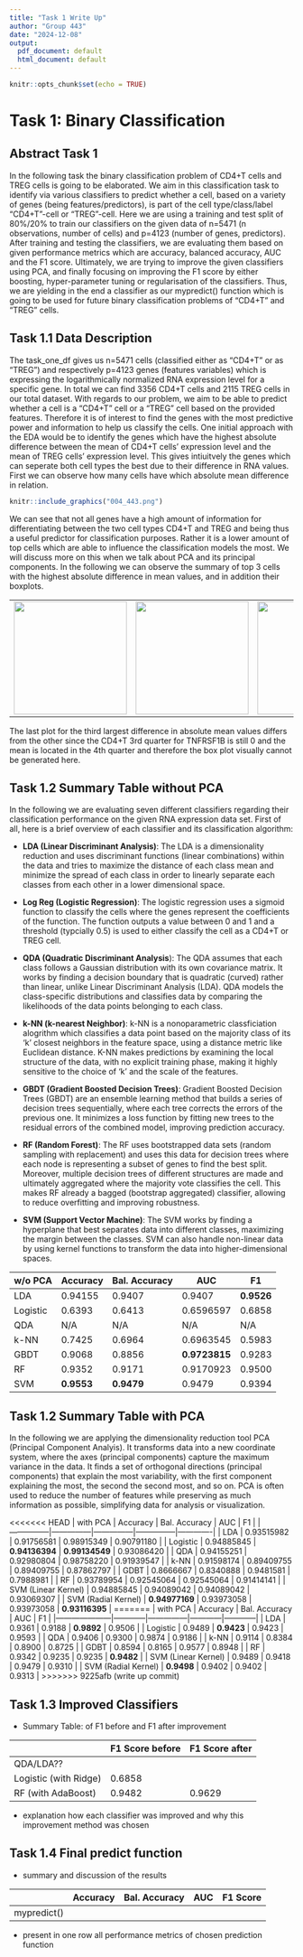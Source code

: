 ```yaml
---
title: "Task 1 Write Up"
author: "Group 443"
date: "2024-12-08"
output:
  pdf_document: default
  html_document: default
---
```


```r
knitr::opts_chunk$set(echo = TRUE)
```

# Task 1: Binary Classification

## Abstract Task 1

In the following task the binary classification problem of CD4+T cells and TREG cells is going to be elaborated. We aim in this classification task to identify via various classifiers to predict whether a cell, based on a variety of genes (being features/predictors), is part of the cell type/class/label "CD4+T"-cell or "TREG"-cell. Here we are using a training and test split of 80%/20% to train our classifiers on the given data of n=5471 (n observations, number of cells) and p=4123 (number of genes, predictors). After training and testing the classifiers, we are evaluating them based on given performance metrics which are accuracy, balanced accuracy, AUC and the F1 score. Ultimately, we are trying to improve the given classifiers using PCA, and finally focusing on improving the F1 score by either boosting, hyper-parameter tuning or regularisation of the classifiers. Thus, we are yielding in the end a classifier as our mypredict() function which is going to be used for future binary classification problems of "CD4+T" and "TREG" cells.

## Task 1.1 Data Description

The task_one_df gives us n=5471 cells (classified either as "CD4+T" or as "TREG") and respectively p=4123 genes (features variables) which is expressing the logarithmically normalized RNA expression level for a specific gene. In total we can find 3356 CD4+T cells and 2115 TREG cells in our total dataset. With regards to our problem, we aim to be able to predict whether a cell is a "CD4+T" cell or a "TREG" cell based on the provided features. Therefore it is of interest to find the genes with the most predictive power and information to help us classify the cells. One initial approach with the EDA would be to identify the genes which have the highest absolute difference between the mean of CD4+T cells' expression level and the mean of TREG cells' expression level. This gives intiuitvely the genes which can seperate both cell types the best due to their difference in RNA values. First we can observe how many cells have which absolute mean difference in relation.

```r
knitr::include_graphics("004_443.png")
```

We can see that not all genes have a high amount of information for differentiating between the two cell types CD4+T and TREG and being thus a useful predictor for classification purposes. Rather it is a lower amount of top cells which are able to influence the classification models the most. We will discuss more on this when we talk about PCA and its principal components. In the following we can observe the summary of top 3 cells with the highest absolute difference in mean values, and in addition their boxplots.

|  |  |  |
|------------------------|------------------------|-----------------------|
| ![](images/001_443-01.png){width="200"} | ![](images/002_443-01.png){width="200"} | ![](images/003_443.png){width="200"} |

The last plot for the third largest difference in absolute mean values differs from the other since the CD4+T 3rd quarter for TNFRSF1B is still 0 and the mean is located in the 4th quarter and therefore the box plot visually cannot be generated here.

## Task 1.2 Summary Table without PCA

In the following we are evaluating seven different classifiers regarding their classification performance on the given RNA expression data set. First of all, here is a brief overview of each classifier and its classification algorithm:

-   **LDA (Linear Discriminant Analysis)**: The LDA is a dimensionality reduction and uses discriminant functions (linear combinations) within the data and tries to maximize the distance of each class mean and minimize the spread of each class in order to linearly separate each classes from each other in a lower dimensional space.

-   **Log Reg (Logistic Regression)**: The logistic regression uses a sigmoid function to classify the cells where the genes represent the coefficients of the function. The function outputs a value between 0 and 1 and a threshold (typcially 0.5) is used to either classify the cell as a CD4+T or TREG cell.

-   **QDA (Quadratic Discriminant Analysis**): The QDA assumes that each class follows a Gaussian distribution with its own covariance matrix. It works by finding a decision boundary that is quadratic (curved) rather than linear, unlike Linear Discriminant Analysis (LDA). QDA models the class-specific distributions and classifies data by comparing the likelihoods of the data points belonging to each class.

-   **k-NN (k-nearest Neighbor)**: k-NN is a nonoparametric classficiation alogrithm which classifies a data point based on the majority class of its 'k' closest neighbors in the feature space, using a distance metric like Euclidean distance. K-NN makes predictions by examining the local structure of the data, with no explicit training phase, making it highly sensitive to the choice of 'k' and the scale of the features.

-   **GBDT (Gradient Boosted Decision Trees)**: Gradient Boosted Decision Trees (GBDT) are an ensemble learning method that builds a series of decision trees sequentially, where each tree corrects the errors of the previous one. It minimizes a loss function by fitting new trees to the residual errors of the combined model, improving prediction accuracy.

-   **RF (Random Forest)**: The RF uses bootstrapped data sets (random sampling with replacement) and uses this data for decision trees where each node is representing a subset of genes to find the best split. Moreover, multiple decision trees of different structures are made and ultimately aggregated where the majority vote classifies the cell. This makes RF already a bagged (bootstrap aggregated) classifier, allowing to reduce overfitting and improving robustness.

-   **SVM (Support Vector Machine)**: The SVM works by finding a hyperplane that best separates data into different classes, maximizing the margin between the classes. SVM can also handle non-linear data by using kernel functions to transform the data into higher-dimensional spaces.

| w/o PCA  | Accuracy   | Bal. Accuracy | AUC           | F1         |
|----------|------------|---------------|---------------|------------|
| LDA      | 0.94155    | 0.9407        | 0.9407        | **0.9526** |
| Logistic | 0.6393     | 0.6413        | 0.6596597     | 0.6858     |
| QDA      | N/A        | N/A           | N/A           | N/A        |
| k-NN     | 0.7425     | 0.6964        | 0.6963545     | 0.5983     |
| GBDT     | 0.9068     | 0.8856        | **0.9723815** | 0.9283     |
| RF       | 0.9352     | 0.9171        | 0.9170923     | 0.9500     |
| SVM      | **0.9553** | **0.9479**    | 0.9479        | 0.9394     |

## Task 1.2 Summary Table with PCA

In the following we are applying the dimensionality reduction tool PCA (Principal Component Analyis). It transforms data into a new coordinate system, where the axes (principal components) capture the maximum variance in the data. It finds a set of orthogonal directions (principal components) that explain the most variability, with the first component explaining the most, the second the second most, and so on. PCA is often used to reduce the number of features while preserving as much information as possible, simplifying data for analysis or visualization.

<<<<<<< HEAD
| with PCA            | Accuracy       | Bal. Accuracy  | AUC            | F1             |
|---------------|---------------|---------------|---------------|-------------|
| LDA                 | 0.93515982     | 0.91756581     | 0.98915349     | 0.90791180     |
| Logistic            | 0.94885845     | **0.94136394** | **0.99134549** | 0.93086420     |
| QDA                 | 0.94155251     | 0.92980804     | 0.98758220     | 0.91939547     |
| k-NN                | 0.91598174     | 0.89409755     | 0.89409755     | 0.87862797     |
| GDBT                | 0.8666667      | 0.8340888      | 0.9481581      | 0.7988981      |
| RF                  | 0.93789954     | 0.92545064     | 0.92545064     | 0.91414141     |
| SVM (Linear Kernel) | 0.94885845     | 0.94089042     | 0.94089042     | 0.93069307     |
| SVM (Radial Kernel) | **0.94977169** | 0.93973058     | 0.93973058     | **0.93116395** |
=======
| with PCA            | Accuracy   | Bal. Accuracy | AUC        | F1         |
|---------------------|------------|---------------|------------|------------|
| LDA                 | 0.9361     | 0.9188        | **0.9892** | 0.9506     |
| Logistic            | 0.9489     | **0.9423**    | 0.9423     | 0.9593     |
| QDA                 | 0.9406     | 0.9300        | 0.9874     | 0.9186     |
| k-NN                | 0.9114     | 0.8384        | 0.8900     | 0.8725     |
| GDBT                | 0.8594     | 0.8165        | 0.9577     | 0.8948     |
| RF                  | 0.9342     | 0.9235        | 0.9235     | **0.9482** |
| SVM (Linear Kernel) | 0.9489     | 0.9418        | 0.9479     | 0.9310     |
| SVM (Radial Kernel) | **0.9498** | 0.9402        | 0.9402     | 0.9313     |
>>>>>>> 9225afb (write up commit)

## Task 1.3 Improved Classifiers

-   Summary Table: of F1 before and F1 after improvement

|                       | F1 Score before | F1 Score after |
|-----------------------|-----------------|----------------|
| QDA/LDA??             |                 |                |
| Logistic (with Ridge) | 0.6858          |                |
| RF (with AdaBoost)    | 0.9482          | 0.9629         |

-   explanation how each classifier was improved and why this improvement method was chosen

## Task 1.4 Final predict function

-   summary and discussion of the results

|             | Accuracy | Bal. Accuracy | AUC | F1 Score |
|-------------|----------|---------------|-----|----------|
| mypredict() |          |               |     |          |

-   present in one row all performance metrics of chosen prediction function
